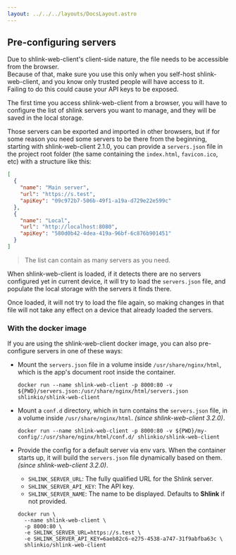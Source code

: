 ```yaml
---
layout: ../../../layouts/DocsLayout.astro
---
```





## Pre-configuring servers

<Callout type="warning" title="Be extremely careful when using this feature">
  Due to shlink-web-client's client-side nature, the file needs to be accessible from the browser.<br />
  Because of that, make sure you use this only when you self-host shlink-web-client, and you know only trusted people will have access to it.<br />
  Failing to do this could cause your API keys to be exposed.
</Callout>

The first time you access shlink-web-client from a browser, you will have to configure the list of shlink servers you want to manage, and they will be saved in the local storage.

Those servers can be exported and imported in other browsers, but if for some reason you need some servers to be there from the beginning, starting with shlink-web-client 2.1.0, you can provide a `servers.json` file in the project root folder (the same containing the `index.html`, `favicon.ico`, etc) with a structure like this:

```json
[
  {
    "name": "Main server",
    "url": "https://s.test",
    "apiKey": "09c972b7-506b-49f1-a19a-d729e22e599c"
  },
  {
    "name": "Local",
    "url": "http://localhost:8080",
    "apiKey": "580d0b42-4dea-419a-96bf-6c876b901451"
  }
]
```

> The list can contain as many servers as you need.

When shlink-web-client is loaded, if it detects there are no servers configured yet in current device, it will try to load the `servers.json` file, and populate the local storage with the servers it finds there.

Once loaded, it will not try to load the file again, so making changes in that file will not take any effect on a device that already loaded the servers.

### With the docker image

If you are using the shlink-web-client docker image, you can also pre-configure servers in one of these ways:

* Mount the `servers.json` file in a volume inside `/usr/share/nginx/html`, which is the app's document root inside the container.

    ```shell
    docker run --name shlink-web-client -p 8000:80 -v ${PWD}/servers.json:/usr/share/nginx/html/servers.json shlinkio/shlink-web-client
    ```

* Mount a `conf.d` directory, which in turn contains the `servers.json` file, in a volume inside `/usr/share/nginx/html`. *(since shlink-web-client 3.2.0)*.

  ```shell
  docker run --name shlink-web-client -p 8000:80 -v ${PWD}/my-config/:/usr/share/nginx/html/conf.d/ shlinkio/shlink-web-client
    ```

* Provide the config for a default server via env vars. When the container starts up, it will build the `servers.json` file dynamically based on them. *(since shlink-web-client 3.2.0)*.

  * `SHLINK_SERVER_URL`: The fully qualified URL for the Shlink server.
  * `SHLINK_SERVER_API_KEY`: The API key.
  * `SHLINK_SERVER_NAME`: The name to be displayed. Defaults to **Shlink** if not provided.

  ```shell
  docker run \
    --name shlink-web-client \
    -p 8000:80 \
    -e SHLINK_SERVER_URL=https://s.test \
    -e SHLINK_SERVER_API_KEY=6aeb82c6-e275-4538-a747-31f9abfba63c \
    shlinkio/shlink-web-client
    ```
